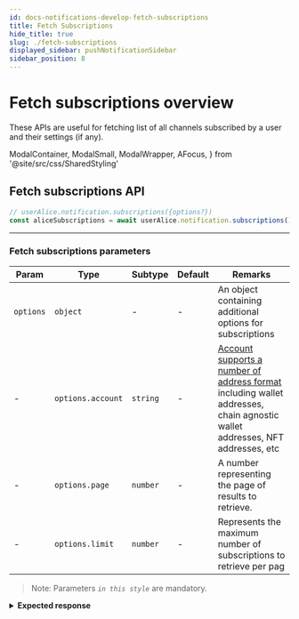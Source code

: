 ```yaml
---
id: docs-notifications-develop-fetch-subscriptions
title: Fetch Subscriptions
hide_title: true
slug: ./fetch-subscriptions
displayed_sidebar: pushNotificationSidebar
sidebar_position: 8
---
```


# Fetch subscriptions overview

These APIs are useful for fetching list of all channels subscribed by a user and their settings (if any).

<head>
  <title>
    Fetch Subscriptions | Push Notifications | Push Documentation
  </title>
</head>

  ModalContainer,
  ModalSmall,
  ModalWrapper,
  AFocus,
} from '@site/src/css/SharedStyling'

## Fetch subscriptions API

<Tabs className="codetabs" groupId="code-examples">
  <TabItem value="js" attributes={{className: "codetab js"}} default>

```typescript
// userAlice.notification.subscriptions({options?})
const aliceSubscriptions = await userAlice.notification.subscriptions()
```

  </TabItem>
</Tabs>

---

### Fetch subscriptions parameters

| Param     | Type              | Subtype  | Default | Remarks                                                            |
| --------- | ----------------- | -------- | ------- | ------------------------------------------------------------------ |
| `options` | `object`          | -        | -       | An object containing additional options for subscriptions          |
| -         | `options.account` | `string` | -       | [Account supports a number of address format](/docs/notifications/important-concepts/#types-of-supported-wallet-address-account) including wallet addresses, chain agnostic wallet addresses, NFT addresses, etc |
| -         | `options.page`    | `number` | -       | A number representing the page of results to retrieve.             |
| -         | `options.limit`   | `number` | -       | Represents the maximum number of subscriptions to retrieve per pag |

> Note: Parameters _`in this style`_ are mandatory.

<details>

<summary>
  <b>Expected response</b>
</summary>

```typescript
[
  { channel: '0xD8634C39BBFd4033c0d3289C4515275102423681' },
  { channel: '0x74415Bc4C4Bf4Baecc2DD372426F0a1D016Fa924' },
]
```

</details>
